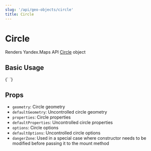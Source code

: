 ```yaml
---
slug: '/api/geo-objects/circle'
title: Circle
---
```



# Circle

Renders Yandex.Maps API [Circle][docs] object

## Basic Usage

<Canvas>
  {`
  <YMaps>
    <Map defaultState={{ center: [55.76, 37.64], zoom: 10 }}>
      <Circle
        geometry={[[55.76, 37.6], 10000]}
        options={{
          draggable: true,
          fillColor: '#DB709377',
          strokeColor: '#990066',
          strokeOpacity: 0.8,
          strokeWidth: 5,
        }}
      />
    </Map>
  </YMaps>
`}
</Canvas>

## Props

- `geometry`: Circle geometry
- `defaultGeometry`: Uncontrolled circle geometry
- `properties`: Circle properties
- `defaultProperties`: Uncontrolled circle properties
- `options`: Circle options
- `defaultOptions`: Uncontrolled circle options
- `dangerZone`: Used in a special case where constructor needs to be modified
  before passing it to the mount method

[docs]: https://tech.yandex.com/maps/doc/jsapi/2.1/ref/reference/Circle-docpage/

